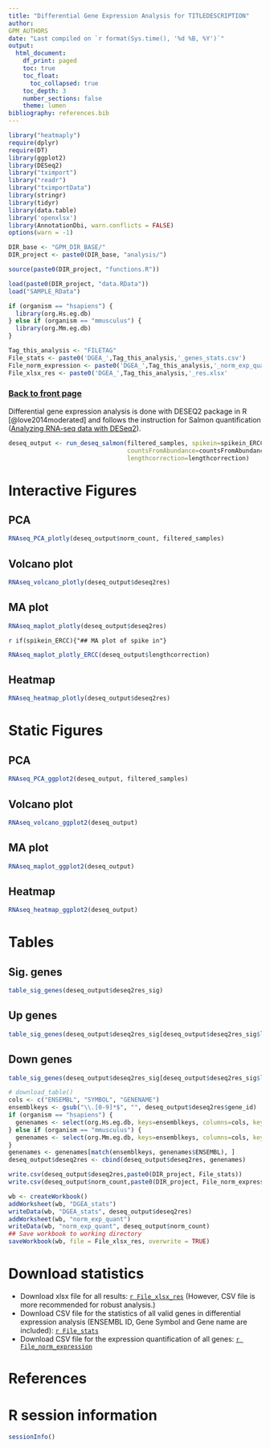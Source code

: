 ```yaml
---
title: "Differential Gene Expression Analysis for TITLEDESCRIPTION"
author:
GPM_AUTHORS
date: "Last compiled on `r format(Sys.time(), '%d %B, %Y')`"
output:
  html_document:
    df_print: paged
    toc: true
    toc_float:
      toc_collapsed: true
    toc_depth: 3
    number_sections: false
    theme: lumen
bibliography: references.bib
---
```


```r
library("heatmaply")
require(dplyr)
require(DT)
library(ggplot2)
library(DESeq2)
library("tximport")
library("readr")
library("tximportData")
library(stringr)
library(tidyr)
library(data.table)
library('openxlsx')
library(AnnotationDbi, warn.conflicts = FALSE)
options(warn = -1)

DIR_base <- "GPM_DIR_BASE/"
DIR_project <- paste0(DIR_base, "analysis/")

source(paste0(DIR_project, "functions.R"))

load(paste0(DIR_project, "data.RData"))
load("SAMPLE_RData")

if (organism == "hsapiens") {
  library(org.Hs.eg.db)
} else if (organism == "mmusculus") {
  library(org.Mm.eg.db)
}

Tag_this_analysis <- "FILETAG"
File_stats <- paste0('DGEA_',Tag_this_analysis,'_genes_stats.csv')
File_norm_expression <- paste0('DGEA_',Tag_this_analysis,'_norm_exp_quant.csv')
File_xlsx_res <- paste0('DGEA_',Tag_this_analysis,'_res.xlsx'
```

### [Back to front page](Analysis_Report_RNAseq.html)

Differential gene expression analysis is done with DESEQ2 package in R [@love2014moderated] and follows the instruction for Salmon quantification ([Analyzing RNA-seq data with DESeq2](https://bioconductor.org/packages/release/bioc/vignettes/DESeq2/inst/doc/DESeq2.html)).

```r

deseq_output <- run_deseq_salmon(filtered_samples, spikein=spikein_ERCC,
                                 countsFromAbundance=countsFromAbundance,
                                 lengthcorrection=lengthcorrection)
```

# Interactive Figures {.tabset}

## PCA

```r
RNAseq_PCA_plotly(deseq_output$norm_count, filtered_samples)
```

## Volcano plot

```r
RNAseq_volcano_plotly(deseq_output$deseq2res)
```

## MA plot

```r
RNAseq_maplot_plotly(deseq_output$deseq2res)
```

`r if(spikein_ERCC){"## MA plot of spike in"}`

```r
RNAseq_maplot_plotly_ERCC(deseq_output$lengthcorrection)
```

## Heatmap

```r
RNAseq_heatmap_plotly(deseq_output$deseq2res)
```


# Static Figures {.tabset}

## PCA

```r
RNAseq_PCA_ggplot2(deseq_output, filtered_samples)
```

## Volcano plot

```r
RNAseq_volcano_ggplot2(deseq_output) 
```

## MA plot

```r
RNAseq_maplot_ggplot2(deseq_output) 
```

## Heatmap

```r
RNAseq_heatmap_ggplot2(deseq_output)
```

# Tables {.tabset}

## Sig. genes

```r
table_sig_genes(deseq_output$deseq2res_sig)
```

## Up genes

```r
table_sig_genes(deseq_output$deseq2res_sig[deseq_output$deseq2res_sig$log2FoldChange > 0,])
```

## Down genes

```r
table_sig_genes(deseq_output$deseq2res_sig[deseq_output$deseq2res_sig$log2FoldChange < 0,])
```

```r
# download_table()
cols <- c("ENSEMBL", "SYMBOL", "GENENAME")
ensemblkeys <- gsub("\\.[0-9]*$", "", deseq_output$deseq2res$gene_id)
if (organism == "hsapiens") {
  genenames <- select(org.Hs.eg.db, keys=ensemblkeys, columns=cols, keytype="ENSEMBL")
} else if (organism == "mmusculus") {
  genenames <- select(org.Mm.eg.db, keys=ensemblkeys, columns=cols, keytype="ENSEMBL")
}
genenames <- genenames[match(ensemblkeys, genenames$ENSEMBL), ]
deseq_output$deseq2res <- cbind(deseq_output$deseq2res, genenames)

write.csv(deseq_output$deseq2res,paste0(DIR_project, File_stats))
write.csv(deseq_output$norm_count,paste0(DIR_project, File_norm_expression))

wb <- createWorkbook()
addWorksheet(wb, "DGEA_stats")
writeData(wb, "DGEA_stats", deseq_output$deseq2res)
addWorksheet(wb, "norm_exp_quant")
writeData(wb, "norm_exp_quant", deseq_output$norm_count)
## Save workbook to working directory
saveWorkbook(wb, file = File_xlsx_res, overwrite = TRUE)
```


# Download statistics

* Download xlsx file for all results: [`r File_xlsx_res`](`r File_xlsx_res`) (However, CSV file is more recommended for robust analysis.)
* Download CSV file for the statistics of all valid genes in differential expression analysis (ENSEMBL ID, Gene Symbol and Gene name are included): [`r File_stats`](`r File_stats`)
* Download CSV file for the expression quantification of all genes: [`r File_norm_expression`](`r File_norm_expression`)


# References

<div id="refs"></div>


# R session information

```r
sessionInfo()
```